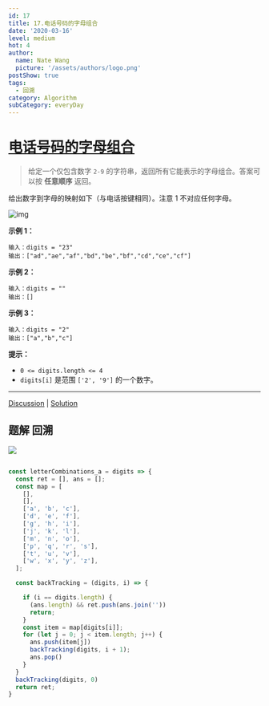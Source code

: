 ```yaml
---
id: 17
title: 17.电话号码的字母组合
date: '2020-03-16'
level: medium
hot: 4
author:
  name: Nate Wang
  picture: '/assets/authors/logo.png'
postShow: true
tags:
  - 回溯
category: Algorithm
subCategory: everyDay
---
```



# [电话号码的字母组合](https://leetcode-cn.com/problems/letter-combinations-of-a-phone-number/description/)

> 给定一个仅包含数字 `2-9` 的字符串，返回所有它能表示的字母组合。答案可以按 **任意顺序** 返回。

给出数字到字母的映射如下（与电话按键相同）。注意 1 不对应任何字母。

![img](https://assets.leetcode-cn.com/aliyun-lc-upload/uploads/2021/11/09/200px-telephone-keypad2svg.png)

 

**示例 1：**

```
输入：digits = "23"
输出：["ad","ae","af","bd","be","bf","cd","ce","cf"]
```

**示例 2：**

```
输入：digits = ""
输出：[]
```

**示例 3：**

```
输入：digits = "2"
输出：["a","b","c"]
```

**提示：**

- `0 <= digits.length <= 4`
- `digits[i]` 是范围 `['2', '9']` 的一个数字。

------

[Discussion](https://leetcode-cn.com/problems/letter-combinations-of-a-phone-number/comments/) | [Solution](https://leetcode-cn.com/problems/letter-combinations-of-a-phone-number/solution/)

## 题解 回溯



![](/Users/wangbaoqi/个人资源/图片素材搜集/博客/algorithm/backTracking/电话号码组合.svg)



```js

const letterCombinations_a = digits => {
  const ret = [], ans = [];
  const map = [
    [],
    [],
    ['a', 'b', 'c'],
    ['d', 'e', 'f'],
    ['g', 'h', 'i'],
    ['j', 'k', 'l'],
    ['m', 'n', 'o'],
    ['p', 'q', 'r', 's'],
    ['t', 'u', 'v'],
    ['w', 'x', 'y', 'z'],
  ];

  const backTracking = (digits, i) => {

    if (i == digits.length) {
      (ans.length) && ret.push(ans.join(''))
      return;
    }
    const item = map[digits[i]];
    for (let j = 0; j < item.length; j++) {
      ans.push(item[j])
      backTracking(digits, i + 1);
      ans.pop()
    }
  }
  backTracking(digits, 0)
  return ret;
}
```

